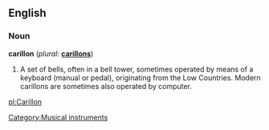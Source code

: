 ==English==

===Noun===
'''carillon'''  (''plural:'' '''[[carillons]]''')
# A set of bells, often in a bell tower, sometimes operated by means of a keyboard (manual or pedal), originating from the Low Countries.  Modern carillons are sometimes also operated by computer.

[[pl:Carillon]]
[[Category:Musical instruments]]